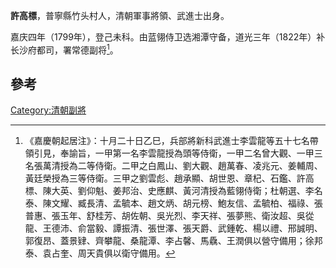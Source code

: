 '''許高標'''，普寧縣竹头村人，清朝軍事將領、武進士出身。

嘉庆四年（1799年），登己未科。由蓝翎侍卫选湘潭守备，道光三年（1822年）补长沙府都司，署常德副将<ref>《嘉慶朝起居注》：十月二十日乙巳，兵部將新科武進士李雲龍等五十七名帶領引見，奉諭旨，一甲第一名李雲龍授為頭等侍衛，一甲二名曾大觀、一甲三名張萬清授為二等侍衛。二甲之白鳳山、劉大觀、趙萬春、凌兆元、姜輔周、黃廷榮授為三等侍衛。三甲之劉雲彪、趙承顯、胡世恩、章杞、石鑑、許高標、陳大英、劉仰魁、姜邦治、史應麒、黃河清授為藍翎侍衛；杜朝選、李名泰、陳文耀、臧長清、孟毓本、趙文炳、胡元榜、鮑友信、孟毓柏、福祿、張普惠、張玉年、舒桂芳、胡佐朝、吳光烈、李天祥、張夢熊、衛汝超、吳從龍、王德沛、俞當毅、譚振清、張世澤、張天爵、武鍾乾、楊以禮、邢誠明、郭復昂、蓋景肄、齊攀龍、桑龍潭、李占馨、馬驫、王潤俱以營守備用；徐邦泰、袁占奎、周天貴俱以衛守備用。</ref>。

==參考==
{{reflist}}
{{清朝人物小作品}}
{{嘉慶四年己未科武殿試金榜}}
[[Category:清朝副將|Category:清朝副將]]